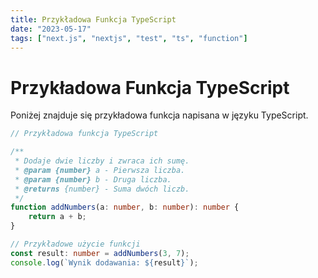 ```yaml
---
title: Przykładowa Funkcja TypeScript
date: "2023-05-17"
tags: ["next.js", "nextjs", "test", "ts", "function"]
---
```


# Przykładowa Funkcja TypeScript

Poniżej znajduje się przykładowa funkcja napisana w języku TypeScript.

```typescript
// Przykładowa funkcja TypeScript

/**
 * Dodaje dwie liczby i zwraca ich sumę.
 * @param {number} a - Pierwsza liczba.
 * @param {number} b - Druga liczba.
 * @returns {number} - Suma dwóch liczb.
 */
function addNumbers(a: number, b: number): number {
	return a + b;
}

// Przykładowe użycie funkcji
const result: number = addNumbers(3, 7);
console.log(`Wynik dodawania: ${result}`);
```
